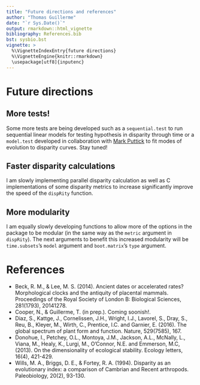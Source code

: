 ```yaml
---
title: "Future directions and references"
author: "Thomas Guillerme"
date: "`r Sys.Date()`"
output: rmarkdown::html_vignette
bibliography: References.bib
bst: sysbio.bst
vignette: >
  %\VignetteIndexEntry{future directions}
  %\VignetteEngine{knitr::rmarkdown}
  \usepackage[utf8]{inputenc}
---
```



# Future directions

## More tests!

Some more tests are being developed such as a `sequential.test` to run sequential linear models for testing hypothesis in disparity through time or a `model.test` developed in collaboration with [Mark Puttick](https://puttickbiology.wordpress.com/) to fit modes of evolution to disparity curves.
Stay tuned!

## Faster disparity calculations

I am slowly implementing parallel disparity calculation as well as C implementations of some disparity metrics to increase significantly improve the speed of the `dispRity` function.

## More modularity

I am equally slowly developing functions to allow more of the options in the package to be modular (in the same way as the `metric` argument in `dispRity`).
The next arguments to benefit this increased modularity will be `time.subsets`'s `model` argument and `boot.matrix`'s `type` argument.


# References

* Beck, R. M., & Lee, M. S. (2014). Ancient dates or accelerated rates? Morphological clocks and the antiquity of placental mammals. Proceedings of the Royal Society of London B: Biological Sciences, 281(1793), 20141278.
* Cooper, N., & Guillerme, T. (in prep.). Coming soonish!.
* Diaz, S., Kattge, J., Cornelissen, J.H., Wright, I.J., Lavorel, S., Dray, S., Reu, B., Kleyer, M., Wirth, C., Prentice, I.C. and Garnier, E. (2016). The global spectrum of plant form and function. Nature, 529(7585), 167.
* Donohue, I., Petchey, O.L., Montoya, J.M., Jackson, A.L., McNally, L., Viana, M., Healy, K., Lurgi, M., O'Connor, N.E. and Emmerson, M.C, (2013). On the dimensionality of ecological stability. Ecology letters, 16(4), 421-429.
* Wills, M. A., Briggs, D. E., & Fortey, R. A. (1994). Disparity as an evolutionary index: a comparison of Cambrian and Recent arthropods. Paleobiology, 20(2), 93-130.